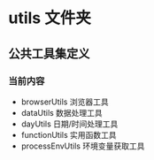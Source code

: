 
<Meta title="common/utils/综述" />

# utils 文件夹

## 公共工具集定义

### 当前内容

- browserUtils 浏览器工具
- dataUtils 数据处理工具
- dayUtils 日期/时间处理工具
- functionUtils 实用函数工具
- processEnvUtils 环境变量获取工具
